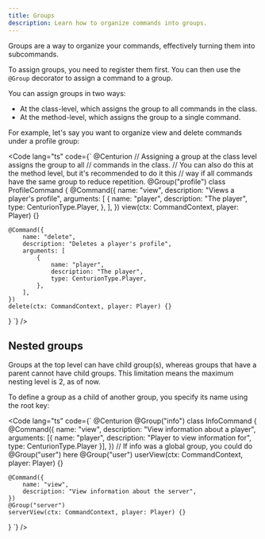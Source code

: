 ```yaml
---
title: Groups
description: Learn how to organize commands into groups.
---
```



Groups are a way to organize your commands, effectively turning them into subcommands.

To assign groups, you need to register them first.
You can then use the `@Group` decorator to assign a command to a group.

You can assign groups in two ways:
- At the class-level, which assigns the group to all commands in the class.
- At the method-level, which assigns the group to a single command.

For example, let's say you want to organize view and delete commands under a profile group:

<Code lang="ts" code={`
@Centurion
// Assigning a group at the class level assigns the group to all
// commands in the class.
// You can also do this at the method level, but it's recommended to do it this
// way if all commands have the same group to reduce repetition.
@Group("profile")
class ProfileCommand {
	@Command({
		name: "view",
		description: "Views a player's profile",
		arguments: [
			{
				name: "player",
				description: "The player",
				type: CenturionType.Player,
			},
		],
	})
	view(ctx: CommandContext, player: Player) {}

	@Command({
		name: "delete",
		description: "Deletes a player's profile",
		arguments: [
			{
				name: "player",
				description: "The player",
				type: CenturionType.Player,
			},
		],
	})
	delete(ctx: CommandContext, player: Player) {}
}
`} />

## Nested groups

Groups at the top level can have child group(s), whereas groups that have a parent
cannot have child groups. This limitation means the maximum nesting level is 2, as of now.

To define a group as a child of another group, you specify its name using the root key:

<Code lang="ts" code={`
@Centurion
@Group("info")
class InfoCommand {
	@Command({
		name: "view",
		description: "View information about a player",
		arguments: [{ name: "player", description: "Player to view information for", type: CenturionType.Player }],
	})
	// If info was a global group, you could do @Group("user") here
	@Group("user")
	userView(ctx: CommandContext, player: Player) {}

	@Command({
		name: "view",
		description: "View information about the server",
	})
	@Group("server")
	serverView(ctx: CommandContext, player: Player) {}
}
`} />